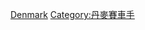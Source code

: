 {{commonscat|Formula One drivers from Denmark}}

[[Category:各國一級方程式車手|Denmark]]
[[Category:丹麥賽車手|Category:丹麥賽車手]]